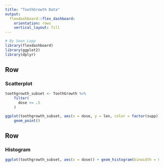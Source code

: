 ```yaml
---
title: "ToothGrowth Data"
output: 
  flexdashboard::flex_dashboard:
    orientation: rows
    vertical_layout: fill
---
```


```r
# By Sean Lopp
library(flexdashboard)
library(ggplot2)
library(dplyr)
```

Row {data-width=650}
-----------------------------------------------------------------------

### Scatterplot

```r
toothgrowth_subset <- ToothGrowth %>%
    filter(
      dose >= .5
    )

ggplot(toothgrowth_subset, aes(x = dose, y = len, color = factor(supp))) +
    geom_point()
```

Row {data-width=350}
-----------------------------------------------------------------------

### Histogram

```r
ggplot(toothgrowth_subset, aes(x = dose)) + geom_histogram(binwidth = 0.25)
```


